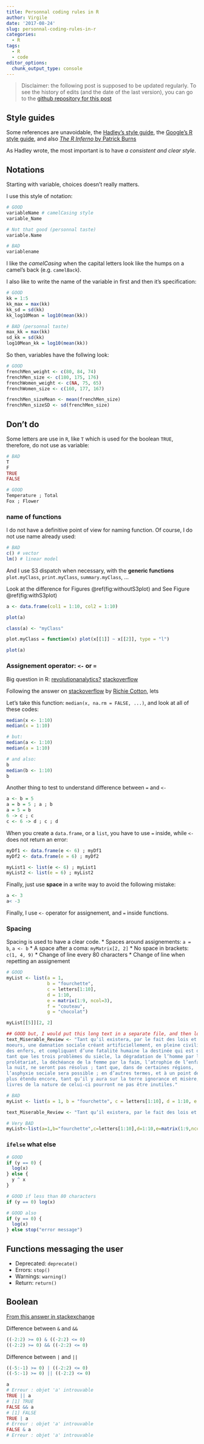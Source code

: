 ```yaml
---
title: Personnal coding rules in R
author: Virgile
date: '2017-08-24'
slug: personnal-coding-rules-in-r
categories:
  - R
tags:
  - R
  - code
editor_options:
  chunk_output_type: console
---
```


> Disclaimer: the following post is supposed to be updated regularly. To see the history of edits (and the date of the last version), you can go to the [github repository for this post](https://github.com/virgile-baudrot/virgile-WS/commits/master/content/post/2017-08-24-personnal-coding-rules-in-r.Rmd)

## Style guides

Some references are unavoidable, the [Hadley's style guide](http://adv-r.had.co.nz/Style.html), the [Google's R style guide](https://google.github.io/styleguide/Rguide.xml), and also [*The R Inferno* by Patrick Burns](http://www.burns-stat.com/pages/Tutor/R_inferno.pdf)

As Hadley wrote, the most important is to have *a consistent and clear style*.

## Notations

Starting with variable, choices doesn't really matters.

I use this style of notation:

```r
# GOOD
variableName # camelCasing style
variable_Name

# Not that good (personnal taste)
variable.Name

# BAD
variablename
```

I like the *camelCasing* when the capital letters look like the humps on a camel's back (e.g. `camelBack`).

I also like to write the name of the variable in first and then it's specification:

```r
# GOOD
kk = 1:5
kk_max = max(kk)
kk_sd = sd(kk)
kk_log10Mean = log10(mean(kk))

# BAD (personnal taste)
max_kk = max(kk)
sd_kk = sd(kk)
log10Mean_kk = log10(mean(kk))
```

So then, variables have the follwing look:

```r
# GOOD
frenchMen_weight <- c(80, 84, 74)
frenchMen_size <- c(180, 175, 176)
frenchWomen_weight <- c(NA, 75, 65)
frenchWomen_size <- c(160, 177, 167)

frenchMen_sizeMean <- mean(frenchMen_size)
frenchMen_sizeSD <- sd(frenchMen_size)
```


## Don't do

Some letters are use in `R`, like `T` which is used for the boolean `TRUE`, therefore, do not use as variable:

```r
# BAD
T
F
TRUE
FALSE

# GOOD
Temperature ; Total
Fox ; Flower
```


### name of functions

I do not have a definitive point of view for naming function. Of course, I do not use name already used:

```r
# BAD
c() # vector
lm() # linear model
```

And I use S3 dispatch when necessary, with the **generic functions** `plot.myClass`, `print.myClass`, `summary.myClass`, ...

Look at the difference for Figures \@ref(fig:withoutS3plot) and See Figure \@ref(fig:withS3plot)

```r
a <- data.frame(col1 = 1:10, col2 = 1:10)

plot(a)
```


```r
class(a) <- "myClass"

plot.myClass = function(x) plot(x[[1]] ~ x[[2]], type = "l")

plot(a)
```


### Assignement operator: `<-` or `=`

Big question in R:
[revolutionanalytics?](http://blog.revolutionanalytics.com/2008/12/use-equals-or-arrow-for-assignment.html)
[stackoverflow](http://stackoverflow.com/questions/1741820/assignment-operators-in-r-and)

Following the answer on [stackoverflow](https://stackoverflow.com/questions/1741820/assignment-operators-in-r-and) by [Richie Cotton](https://stackoverflow.com/users/134830/richie-cotton), lets

Let's take this function: `median(x, na.rm = FALSE, ...)`, and look at all of these codes:

```r
median(x <- 1:10)
median(x = 1:10)

# but:
median(a <- 1:10)
median(a = 1:10)

# and also:
b
median(b <- 1:10)
b
```
Another thing to test to understand difference between `=` and `<-`

```r
a <- b = 5
a = b = 5 ; a ; b
a = 5 = b
6 -> c ; c
c <- 6 -> d ; c ; d
```

When you create a `data.frame`, or a `list`, you have to use `=` inside, while `<-` does not return an error:

```r
myDf1 <- data.frame(e <- 6) ; myDf1
myDf2 <- data.frame(e = 6) ; myDf2

myList1 <- list(e <- 6) ; myList1
myList2 <- list(e = 6) ; myList2
```

Finally, just use **space** in a write way to avoid the following mistake:

```r
a <- 3
a< -3
```

Finally, I use `<-` operator for assignement, and `=` inside functions.

### Spacing

Spacing is used to have a clear code.
* Spaces around assignements: `a = b`, `a <- b`
* A space after a coma: `myMatrix[2, 2]`
* No space in brackets: `c(1, 4, 9)`
* Change of line every 80 characters
* Change of line when repetting an assignement

```r
# GOOD
myList <- list(a = 1,
               b = "fourchette",
               c = letters[1:10],
               d = 1:10,
               e = matrix(1:9, ncol=3),
               f = "couteau",
               g = "chocolat")

myList[[5]][2, 2]

## GOOD but, I would put this long text in a separate file, and then load it
text_Miserable_Review <- "Tant qu’il existera, par le fait des lois et des
moeurs, une damnation sociale créant artificiellement, en pleine civilisation,
des enfers, et compliquant d’une fatalité humaine la destinée qui est divine ;
tant que les trois problèmes du siècle, la dégradation de l’homme par le
prolétariat, la déchéance de la femme par la faim, l’atrophie de l’enfant par
la nuit, ne seront pas résolus ; tant que, dans de certaines régions,
l’asphyxie sociale sera possible ; en d’autres termes, et à un point de vue
plus étendu encore, tant qu’il y aura sur la terre ignorance et misère, des
livres de la nature de celui-ci pourront ne pas être inutiles."

# BAD
myList <- list(a = 1, b = "fourchette", c = letters[1:10], d = 1:10, e = matrix(1:9, ncol=3), f = "couteau", g = "chocolat")

text_Miserable_Review <- "Tant qu’il existera, par le fait des lois et des moeurs, une damnation sociale créant artificiellement, en pleine civilisation, des enfers, et compliquant d’une fatalité humaine la destinée qui est divine ; tant que les trois problèmes du siècle, la dégradation de l’homme par le prolétariat, la déchéance de la femme par la faim, l’atrophie de l’enfant par la nuit, ne seront pas résolus ; tant que, dans de certaines régions, l’asphyxie sociale sera possible ; en d’autres termes, et à un point de vue plus étendu encore, tant qu’il y aura sur la terre ignorance et misère, des livres de la nature de celui-ci pourront ne pas être inutiles."

# Very BAD
myList<-list(a=1,b="fourchette",c=letters[1:10],d=1:10,e=matrix(1:9,ncol=3),f="couteau",g="chocolat")
```

### `ifelse` what else

```r
# GOOD
if (y == 0) {
  log(x)
} else {
  y ^ x
}

# GOOD if less than 80 characters
if (y == 0) log(x)

# GOOD also
if (y == 0) {
  log(x)
} else stop("error message")
```


## Functions messaging the user

- Deprecated: `deprecate()`
- Errors: `stop()`
- Warnings: `warning()`
- Return: `return()`


## Boolean

[From this answer in stackexchange](http://stackoverflow.com/questions/6558921/r-boolean-operators-and)

Difference between `&` and `&&`

```r
((-2:2) >= 0) & ((-2:2) <= 0)
((-2:2) >= 0) && ((-2:2) <= 0)
```

Difference between `|` and `||`

```r
((-5:-1) >= 0) | ((-2:2) <= 0)
((-5:-1) >= 0) || ((-2:2) <= 0)
```


```r
a
# Erreur : objet 'a' introuvable
TRUE || a
# [1] TRUE
FALSE && a
# [1] FALSE
TRUE | a
# Erreur : objet 'a' introuvable
FALSE & a
# Erreur : objet 'a' introuvable
```
